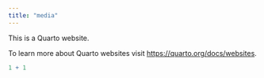 ```yaml
---
title: "media"
---
```


This is a Quarto website.

To learn more about Quarto websites visit <https://quarto.org/docs/websites>.

```r
1 + 1
```
